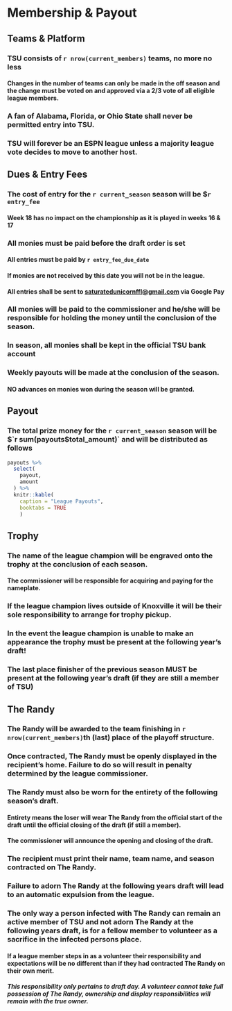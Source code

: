 # Membership & Payout

## Teams & Platform

### TSU consists of `r nrow(current_members)` teams, no more no less

#### Changes in the number of teams can only be made in the off season and the change must be voted on and approved via a 2/3 vote of all eligible league members.
    
### A fan of Alabama, Florida, or Ohio State shall never be permitted entry into TSU.

### TSU will forever be an ESPN league unless a majority league vote decides to move to another host.

## Dues & Entry Fees

### The cost of entry for the `r current_season` season will be $`r entry_fee`
    
#### Week 18 has no impact on the championship as it is played in weeks 16 & 17
    
### All monies must be paid before the draft order is set

#### All entries must be paid by `r entry_fee_due_date`
  
#### If monies are not received by this date you will not be in the league.
  
#### All entries shall be sent to <saturatedunicornffl@gmail.com> via Google Pay
    
### All monies will be paid to the commissioner and he/she will be responsible for holding the money until the conclusion of the season.

### In season, all monies shall be kept in the official TSU bank account

### Weekly payouts will be made at the conclusion of the season.

#### NO advances on monies won during the season will be granted.
    

## Payout

### The total prize money for the `r current_season` season will be $`r sum(payouts$total_amount)` and will be distributed as follows

```r
payouts %>%
  select(
    payout,
    amount
  ) %>%
  knitr::kable(
    caption = "League Payouts",
    booktabs = TRUE
    )

```

## Trophy

### The name of the league champion will be engraved onto the trophy at the conclusion of each season.

#### The commissioner will be responsible for acquiring and paying for the nameplate.
    
### If the league champion lives outside of Knoxville it will be their sole responsibility to arrange for trophy pickup.

### In the event the league champion is unable to make an appearance the trophy must be present at the following year’s draft!

### The last place finisher of the previous season MUST be present at the following year’s draft (if they are still a member of TSU)


## The Randy

### The Randy will be awarded to the team finishing in `r nrow(current_members)`th (last) place of the playoff structure.

### Once contracted, The Randy must be openly displayed in the recipient’s home. Failure to do so will result in penalty determined by the league commissioner.

### The Randy must also be worn for the entirety of the following season’s draft.

#### Entirety means the loser will wear The Randy from the official start of the draft until the official closing of the draft (if still a member).

#### The commissioner will announce the opening and closing of the draft.
    
### The recipient must print their name, team name, and season contracted on The Randy.

### Failure to adorn The Randy at the following years draft will lead to an automatic expulsion from the league.


### The only way a person infected with The Randy can remain an active member of TSU and not adorn The Randy at the following years draft, is for a fellow member to volunteer as a sacrifice in the infected persons place.

#### If a league member steps in as a volunteer their responsibility and expectations will be no different than if they had contracted The Randy on their own merit.
        
##### This responsibility only pertains to draft day. A volunteer cannot take full possession of The Randy, ownership and display responsibilities will remain with the true owner.